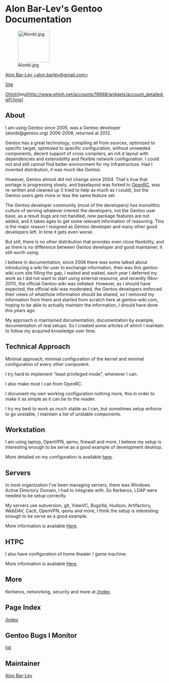 = Alon Bar-Lev's Gentoo Documentation =

[[File:Alonbl.jpg|100px|left]]

[mailto:alon.barlev@gmail.com Alon Bar-Lev <alon.barlev@gmail.com>]

[http://alon.barlev.googlepages.com Site]

[http://www.ohloh.net/accounts/19668?ref=Detailed Ohloh][img]http://www.ohloh.net/accounts/19668/widgets/account_detailed.gif[/img]




{{Note|Feel free to contact me regarding any of the subjects of my articles!}}
{{Note|I will appreciate that before making none-trivial changes in my articles, discuss the change first}}

== About ==

I am using Gentoo since 2005, was a Gentoo developer (alonbl@gentoo.org) 2006-2008, returned at 2012.

Gentoo has a great technology, compiling all from sources, optimized to specific target, optimized to specific configuration, without unneeded components, decent support of cross compilers, an init.d layout with dependencies and extensibility and flexible network configuration. I could not and still cannot find better environment for my infrastructure. Had I invented distribution, it was much like Gentoo.

However, Gentoo almost did not change since 2004. That's true that portage is progressing slowly, and baselayout was forked to [http://roy.marples.name/projects/openrc OpenRC], was re-written and cleaned up (I tried to help as much as I could), but the Gentoo users gets more or less the same feature set.

The Gentoo developer community (most of the developers) has monolithic culture of serving whatever interest the developers, not the Gentoo user base, as a result bugs are not handled, new package features are not added, and it takes ages to get some relevant information of reasoning. This is the major reason I resigned as Gentoo developer and many other good developers left. In time it gets even worse.

But still, there is no other distribution that provides even close flexibility, and as there is no difference between Gentoo developer and good maintainer, it still worth using.

I believe in documentation, since 2006 there was some talked about introducing a wiki for user to exchange information, then was this gentoo-wiki.com site filling the gap, I waited and waited, each year I deferred my work as I did not want to start using external resource, and recently (Nov-2011), the official Gentoo wiki was initiated. However, as I should have expected, the official wiki was moderated, the Gentoo developers enforced their views of what/how information should be shared, so I removed my information from there and started from scratch here at gentoo-wiki.com, hoping to be able to actually maintain the information, I should have done this years ago.

My approach is maintained documentation, documentation by example, documentation of real setups. So I created some articles of which I maintain to follow my acquired knowledge over time.

== Technical Approach ==

Minimal approach, minimal configuration of the kernel and minimal configuration of every other component.

I try hard to implement "least privileged mode", whenever I can.

I also make most I can from OpenRC.

I document my own working configuration nothing more, this in order to make it as simple as it can be to the reader.

I try my best to work as much stable as I can, but sometimes setup enforce to go unstable, I maintain a list of unstable components.

== Workstation ==

I am using laptop, OpenVPN, qemu, firewall and more, I believe my setup is interesting enough to be serve as a good example of development desktop.

More detailed on my configuration is available [[User:Alonbl/Configuration_Workstation|here]].

== Servers ==

In most organization I've been managing servers, there was Windows Active Directory Domain, I had to integrate with. So Kerberos, LDAP were needed to be setup correctly.

My servers use subversion, git, ViewVC, Bugzilla, Hudson, Artifactory, WebDAV, Cacti, OpenVPN, qemu and more, I think the setup is interesting enough to be serve as a good example.

More information is available [[User:Alonbl/Configuration_Server|Here]].

== HTPC ==

I also have configuration of home theater / game machine.

More information is available [[User:Alonbl/Configuration_HTPC_ASRock_Core_100HT|Here]].

== More ==

Kerberos, networking, security and more at [[/Index]].

== Page Index ==

[[/Index]]

== Gentoo Bugs I Monitor ==

[https://bugs.gentoo.org/buglist.cgi?emailreporter2=1;emailtype2=substring;list_id=592793;emailcc2=1;query_format=advanced;bug_status=UNCONFIRMED;bug_status=CONFIRMED;bug_status=IN_PROGRESS;email2=alon.barlev%40gmail.com;emailassigned_to2=1;emaillongdesc2=1 list]

== Maintainer ==

[[User:Alonbl|Alon Bar-Lev]]

{{AuthorList|{{Author|Alon Bar-Lev|2011-11-17|type=original}}}}